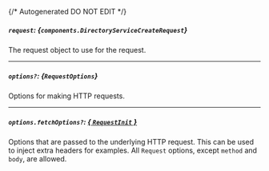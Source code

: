 {/* Autogenerated DO NOT EDIT  */}

##### `request`: *{`components.DirectoryServiceCreateRequest`}*
The request object to use for the request.
<Collapsible openLabel={Labels.showProperties} closeLabel={Labels.hideProperties}>
    <DirectoryServiceCreateRequest/>
</Collapsible>

---
##### `options?`: *{`RequestOptions`}*
Options for making HTTP requests.

---
##### `options.fetchOptions?`: [*{ `RequestInit` }*](https://developer.mozilla.org/en-US/docs/Web/API/Request/Request#options)
Options that are passed to the underlying HTTP request. This can be used to inject extra headers for examples. All `Request` options, except `method` and `body`, are allowed.


